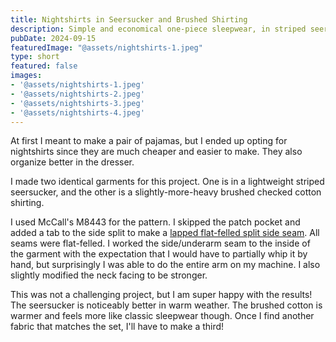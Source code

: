 ```yaml
---
title: Nightshirts in Seersucker and Brushed Shirting
description: Simple and economical one-piece sleepwear, in striped seersucker and checked shirting.
pubDate: 2024-09-15
featuredImage: "@assets/nightshirts-1.jpeg"
type: short
featured: false
images:
- '@assets/nightshirts-1.jpeg'
- '@assets/nightshirts-2.jpeg'
- '@assets/nightshirts-3.jpeg'
- '@assets/nightshirts-4.jpeg'
---
```


At first I meant to make a pair of pajamas, but I ended up opting for nightshirts since they are much cheaper and easier to make. They also organize better in the dresser.

I made two identical garments for this project. One is in a lightweight striped seersucker, and the other is a slightly-more-heavy brushed checked cotton shirting.

I used McCall's M8443 for the pattern. I skipped the patch pocket and added a tab to the side split to make a [lapped flat-felled split side seam](https://handmadebycarolyn.com.au/2013/12/lapped-flat-felled-split-side-sea.html). All seams were flat-felled. I worked the side/underarm seam to the inside of the garment with the expectation that I would have to partially whip it by hand, but surprisingly I was able to do the entire arm on my machine. I also slightly modified the neck facing to be stronger.

This was not a challenging project, but I am super happy with the results! The seersucker is noticeably better in warm weather. The brushed cotton is warmer and feels more like classic sleepwear though. Once I find another fabric that matches the set, I'll have to make a third!